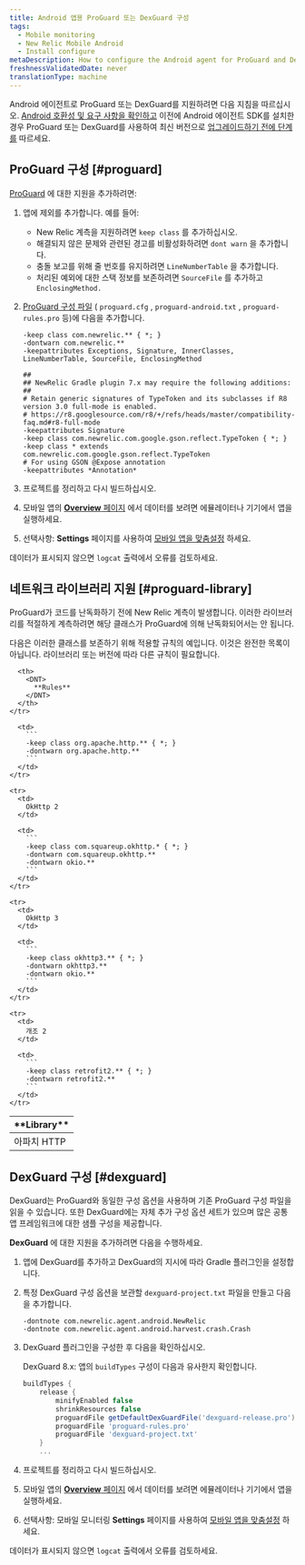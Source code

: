 ```yaml
---
title: Android 앱용 ProGuard 또는 DexGuard 구성
tags:
  - Mobile monitoring
  - New Relic Mobile Android
  - Install configure
metaDescription: How to configure the Android agent for ProGuard and DexGuard
freshnessValidatedDate: never
translationType: machine
---
```


Android 에이전트로 ProGuard 또는 DexGuard를 지원하려면 다음 지침을 따르십시오. [Android 호환성 및 요구 사항을 확인하고](/docs/mobile-monitoring/new-relic-mobile-android/get-started/new-relic-android-compatibility-requirements) 이전에 Android 에이전트 SDK를 설치한 경우 ProGuard 또는 DexGuard를 사용하여 최신 버전으로 [업그레이드하기 전에 단계를](/docs/mobile-apps/android-1-upgrade) 따르세요.

## ProGuard 구성 [#proguard]

[ProGuard](http://proguard.sourceforge.net/manual/usage.html) 에 대한 지원을 추가하려면:

1. 앱에 제외를 추가합니다. 예를 들어:

   * New Relic 계측을 지원하려면 `keep class` 를 추가하십시오.
   * 해결되지 않은 문제와 관련된 경고를 비활성화하려면 `dont warn` 을 추가합니다.
   * 충돌 보고를 위해 줄 번호를 유지하려면 `LineNumberTable` 을 추가합니다.
   * 처리된 예외에 대한 스택 정보를 보존하려면 `SourceFile` 를 추가하고 `EnclosingMethod.`

2. [ProGuard 구성 파일](#proguard-library) ( `proguard.cfg` , `proguard-android.txt` , `proguard-rules.pro` 등)에 다음을 추가합니다.

   ```
   -keep class com.newrelic.** { *; }
   -dontwarn com.newrelic.**
   -keepattributes Exceptions, Signature, InnerClasses, LineNumberTable, SourceFile, EnclosingMethod

   ##
   ## NewRelic Gradle plugin 7.x may require the following additions:
   ##
   # Retain generic signatures of TypeToken and its subclasses if R8 version 3.0 full-mode is enabled.
   # https://r8.googlesource.com/r8/+/refs/heads/master/compatibility-faq.md#r8-full-mode
   -keepattributes Signature
   -keep class com.newrelic.com.google.gson.reflect.TypeToken { *; }
   -keep class * extends com.newrelic.com.google.gson.reflect.TypeToken
   # For using GSON @Expose annotation
   -keepattributes *Annotation*
   ```

3. 프로젝트를 정리하고 다시 빌드하십시오.

4. 모바일 앱의 [<DNT>**Overview**</DNT> 페이지](/docs/mobile-apps/mobile-apps-dashboard) 에서 데이터를 보려면 에뮬레이터나 기기에서 앱을 실행하세요.

5. 선택사항: <InlinePopover type="mobile"/><DNT>**Settings**</DNT> 페이지를 사용하여 [모바일 앱을 맞춤설정](/docs/mobile-apps/customizing-your-mobile-app-settings) 하세요.

데이터가 표시되지 않으면 `logcat` 출력에서 오류를 검토하세요.

<InstallFeedback/>

## 네트워크 라이브러리 지원 [#proguard-library]

ProGuard가 코드를 난독화하기 전에 New Relic 계측이 발생합니다. 이러한 라이브러리를 적절하게 계측하려면 해당 클래스가 ProGuard에 의해 난독화되어서는 안 됩니다.

다음은 이러한 클래스를 보존하기 위해 적용할 규칙의 예입니다. 이것은 완전한 목록이 아닙니다. 라이브러리 또는 버전에 따라 다른 규칙이 필요합니다.

<table>
  <thead>
    <tr>
      <th style={{ width: "200px" }}>
        <DNT>
          **Library**
        </DNT>
      </th>

      <th>
        <DNT>
          **Rules**
        </DNT>
      </th>
    </tr>
  </thead>

  <tbody>
    <tr>
      <td>
        아파치 HTTP
      </td>

      <td>
        ```
        -keep class org.apache.http.** { *; }
        -dontwarn org.apache.http.**
        ```
      </td>
    </tr>

    <tr>
      <td>
        OkHttp 2
      </td>

      <td>
        ```
        -keep class com.squareup.okhttp.* { *; }
        -dontwarn com.squareup.okhttp.**
        -dontwarn okio.**
        ```
      </td>
    </tr>

    <tr>
      <td>
        OkHttp 3
      </td>

      <td>
        ```
        -keep class okhttp3.** { *; }
        -dontwarn okhttp3.**
        -dontwarn okio.**
        ```
      </td>
    </tr>

    <tr>
      <td>
        개조 2
      </td>

      <td>
        ```
        -keep class retrofit2.** { *; }
        -dontwarn retrofit2.**
        ```
      </td>
    </tr>
  </tbody>
</table>

## DexGuard 구성 [#dexguard]

DexGuard는 ProGuard와 동일한 구성 옵션을 사용하며 기존 ProGuard 구성 파일을 읽을 수 있습니다. 또한 DexGuard에는 자체 추가 구성 옵션 세트가 있으며 많은 공통 앱 프레임워크에 대한 샘플 구성을 제공합니다.

<DNT>**DexGuard**</DNT> 에 대한 지원을 추가하려면 다음을 수행하세요.

1. 앱에 DexGuard를 추가하고 DexGuard의 지시에 따라 Gradle 플러그인을 설정합니다.

2. 특정 DexGuard 구성 옵션을 보관할 `dexguard-project.txt` 파일을 만들고 다음을 추가합니다.

   ```
   -dontnote com.newrelic.agent.android.NewRelic
   -dontnote com.newrelic.agent.android.harvest.crash.Crash
   ```

3. DexGuard 플러그인을 구성한 후 다음을 확인하십시오.

   DexGuard 8.x: 앱의 `buildTypes` 구성이 다음과 유사한지 확인합니다.

   ```gradle
   buildTypes {
       release {
           minifyEnabled false
           shrinkResources false
           proguardFile getDefaultDexGuardFile('dexguard-release.pro')
           proguardFile 'proguard-rules.pro'
           proguardFile 'dexguard-project.txt'
       } 
       ...
   ```

4. 프로젝트를 정리하고 다시 빌드하십시오.

5. 모바일 앱의 [<DNT>**Overview**</DNT> 페이지](/docs/mobile-apps/mobile-apps-dashboard) 에서 데이터를 보려면 에뮬레이터나 기기에서 앱을 실행하세요.

6. 선택사항: 모바일 모니터링 <DNT>**Settings**</DNT> 페이지를 사용하여 [모바일 앱을 맞춤설정](/docs/mobile-apps/customizing-your-mobile-app-settings) 하세요.

데이터가 표시되지 않으면 `logcat` 출력에서 오류를 검토하세요.